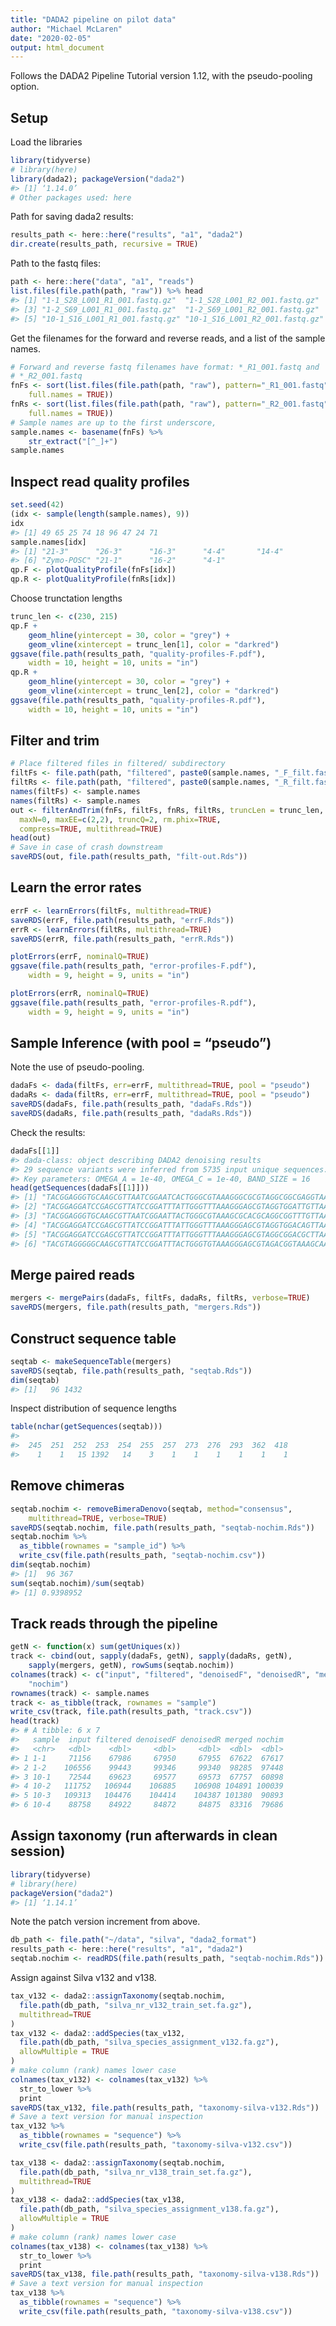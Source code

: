 ```yaml
---
title: "DADA2 pipeline on pilot data"
author: "Michael McLaren"
date: "2020-02-05"
output: html_document
---
```


Follows the DADA2 Pipeline Tutorial version 1.12, with the pseudo-pooling
option.

## Setup

Load the libraries
```r
library(tidyverse)
# library(here)
library(dada2); packageVersion("dada2")
#> [1] ‘1.14.0’
# Other packages used: here
```
Path for saving dada2 results:
```r
results_path <- here::here("results", "a1", "dada2")
dir.create(results_path, recursive = TRUE)
```
Path to the fastq files:
```r
path <- here::here("data", "a1", "reads")
list.files(file.path(path, "raw")) %>% head
#> [1] "1-1_S28_L001_R1_001.fastq.gz"  "1-1_S28_L001_R2_001.fastq.gz" 
#> [3] "1-2_S69_L001_R1_001.fastq.gz"  "1-2_S69_L001_R2_001.fastq.gz" 
#> [5] "10-1_S16_L001_R1_001.fastq.gz" "10-1_S16_L001_R2_001.fastq.gz"
```
Get the filenames for the forward and reverse reads, and a list of the sample
names.
```r
# Forward and reverse fastq filenames have format: *_R1_001.fastq and
# *_R2_001.fastq
fnFs <- sort(list.files(file.path(path, "raw"), pattern="_R1_001.fastq", 
    full.names = TRUE))
fnRs <- sort(list.files(file.path(path, "raw"), pattern="_R2_001.fastq", 
    full.names = TRUE))
# Sample names are up to the first underscore,
sample.names <- basename(fnFs) %>%
    str_extract("[^_]+")
sample.names
```

## Inspect read quality profiles

```r
set.seed(42)
(idx <- sample(length(sample.names), 9))
idx
#> [1] 49 65 25 74 18 96 47 24 71
sample.names[idx]
#> [1] "21-3"      "26-3"      "16-3"      "4-4"       "14-4"     
#> [6] "Zymo-POSC" "21-1"      "16-2"      "4-1"      
qp.F <- plotQualityProfile(fnFs[idx])
qp.R <- plotQualityProfile(fnRs[idx])
```

Choose trunctation lengths
```r
trunc_len <- c(230, 215)
qp.F +
    geom_hline(yintercept = 30, color = "grey") +
    geom_vline(xintercept = trunc_len[1], color = "darkred")
ggsave(file.path(results_path, "quality-profiles-F.pdf"),
    width = 10, height = 10, units = "in")
qp.R +
    geom_hline(yintercept = 30, color = "grey") +
    geom_vline(xintercept = trunc_len[2], color = "darkred")
ggsave(file.path(results_path, "quality-profiles-R.pdf"),
    width = 10, height = 10, units = "in")
```

## Filter and trim

```r
# Place filtered files in filtered/ subdirectory
filtFs <- file.path(path, "filtered", paste0(sample.names, "_F_filt.fastq.gz"))
filtRs <- file.path(path, "filtered", paste0(sample.names, "_R_filt.fastq.gz"))
names(filtFs) <- sample.names
names(filtRs) <- sample.names
out <- filterAndTrim(fnFs, filtFs, fnRs, filtRs, truncLen = trunc_len, 
  maxN=0, maxEE=c(2,2), truncQ=2, rm.phix=TRUE, 
  compress=TRUE, multithread=TRUE)
head(out)
# Save in case of crash downstream
saveRDS(out, file.path(results_path, "filt-out.Rds"))
```

## Learn the error rates

```r
errF <- learnErrors(filtFs, multithread=TRUE)
saveRDS(errF, file.path(results_path, "errF.Rds"))
errR <- learnErrors(filtRs, multithread=TRUE)
saveRDS(errR, file.path(results_path, "errR.Rds"))

plotErrors(errF, nominalQ=TRUE)
ggsave(file.path(results_path, "error-profiles-F.pdf"),
    width = 9, height = 9, units = "in")

plotErrors(errR, nominalQ=TRUE)
ggsave(file.path(results_path, "error-profiles-R.pdf"),
    width = 9, height = 9, units = "in")
```

## Sample Inference (with pool = "pseudo")

Note the use of pseudo-pooling.

```r
dadaFs <- dada(filtFs, err=errF, multithread=TRUE, pool = "pseudo")
dadaRs <- dada(filtRs, err=errF, multithread=TRUE, pool = "pseudo")
saveRDS(dadaFs, file.path(results_path, "dadaFs.Rds"))
saveRDS(dadaRs, file.path(results_path, "dadaRs.Rds"))
```
Check the results:
```r
dadaFs[[1]]
#> dada-class: object describing DADA2 denoising results
#> 29 sequence variants were inferred from 5735 input unique sequences.
#> Key parameters: OMEGA_A = 1e-40, OMEGA_C = 1e-40, BAND_SIZE = 16
head(getSequences(dadaFs[[1]]))
#> [1] "TACGGAGGGTGCAAGCGTTAATCGGAATCACTGGGCGTAAAGGGCGCGTAGGCGGCGAGGTAAGTCAGATGTGAAATCCCCGGGCTCAACCTGGGAATGGCATTTGATACTGCTTTGCTAGAGTCTGGTAGAGGGGGGTGGAATTCCAGGTGTAGCGGTGAAATGCGTAGAGATCTGGAGGAACACCAGTGGCGAAGGCGACCCCCTGGGCCAAGACTGACGCTGAGGTG"
#> [2] "TACGGAGGATCCGAGCGTTATCCGGATTTATTGGGTTTAAAGGGAGCGTAGGTGGATTGTTAAGTCAGTTGTGAAAGTTTGCGGCTCAACCGTAAAATTGCAGTTGAAACTGGCAGTCTTGAGTACAGTAGAGGTGGGCGGAATTCGTGGTGTAGCGGTGAAATGCTTAGATATCACGAAGAACTCCGATTGCGAAGGCAGCTCACTAGACTGTTACTGACACTGATGCT"
#> [3] "TACGGAGGGTGCAAGCGTTAATCGGAATTACTGGGCGTAAAGCGCACGCAGGCGGTTTGTTAAGTCAGATGTGAAATCCCCGGGCTCAACCTGGGAACTGCATCTGATACTGGCAAGCTTGAGTCTCGTAGAGGGGGGTAGAATTCCAGGTGTAGCGGTGAAATGCGTAGAGATCTGGAGGAATACCGGTGGCGAAGGCGGCCCCCTGGACGAAGACTGACGCTCAGGTG"
#> [4] "TACGGAGGATCCGAGCGTTATCCGGATTTATTGGGTTTAAAGGGAGCGTAGGTGGACAGTTAAGTCAGTTGTGAAAGTTTGCGGCTCAACCGTAAAATTGCAGTTGATACTGGCTGTCTTGAGTACAGTAGAGGTGGGCGGAATTCGTGGTGTAGCGGTGAAATGCTTAGATATCACGAAGAACTCCGATTGCGAAGGCAGCTCACTGGACTGCAACTGACACTGATGCT"
#> [5] "TACGGAGGATCCGAGCGTTATCCGGATTTATTGGGTTTAAAGGGAGCGTAGGCGGACGCTTAAGTCAGTTGTGAAAGTTTGCGGCTCAACCGTAAAATTGCAGTTGATACTGGGTGTCTTGAGTACAGTAGAGGCAGGCGGAATTCGTGGTGTAGCGGTGAAATGCTTAGATATCACGAAGAACTCCGATTGCGAAGGCAGCTTGCTGGACTGTAACTGACGCTGATGCT"
#> [6] "TACGTAGGGGGCAAGCGTTATCCGGATTTACTGGGTGTAAAGGGAGCGTAGACGGTAAAGCAAGTCTGAAGTGAAAGCCCGCGGCTCAACTGCGGGACTGCTTTGGAAACTGTTTAACTGGAGTGTCGGAGAGGTAAGTGGAATTCCTAGTGTAGCGGTGAAATGCGTAGATATTAGGAGGAACACCAGTGGCGAAGGCGACTTACTGGACGATAACTGACGTTGAGGCT"
```

## Merge paired reads

```r
mergers <- mergePairs(dadaFs, filtFs, dadaRs, filtRs, verbose=TRUE)
saveRDS(mergers, file.path(results_path, "mergers.Rds"))
```

## Construct sequence table

```r
seqtab <- makeSequenceTable(mergers)
saveRDS(seqtab, file.path(results_path, "seqtab.Rds"))
dim(seqtab)
#> [1]   96 1432
```

Inspect distribution of sequence lengths
```r
table(nchar(getSequences(seqtab)))
#> 
#>  245  251  252  253  254  255  257  273  276  293  362  418 
#>    1    1   15 1392   14    3    1    1    1    1    1    1 
```

## Remove chimeras

```r
seqtab.nochim <- removeBimeraDenovo(seqtab, method="consensus",
    multithread=TRUE, verbose=TRUE)
saveRDS(seqtab.nochim, file.path(results_path, "seqtab-nochim.Rds"))
seqtab.nochim %>%
  as_tibble(rownames = "sample_id") %>%
  write_csv(file.path(results_path, "seqtab-nochim.csv"))
dim(seqtab.nochim)
#> [1]  96 367
sum(seqtab.nochim)/sum(seqtab)
#> [1] 0.9398952
```

## Track reads through the pipeline

```r
getN <- function(x) sum(getUniques(x))
track <- cbind(out, sapply(dadaFs, getN), sapply(dadaRs, getN), 
    sapply(mergers, getN), rowSums(seqtab.nochim))
colnames(track) <- c("input", "filtered", "denoisedF", "denoisedR", "merged",
    "nochim")
rownames(track) <- sample.names
track <- as_tibble(track, rownames = "sample")
write_csv(track, file.path(results_path, "track.csv"))
head(track)
#> # A tibble: 6 x 7
#>   sample  input filtered denoisedF denoisedR merged nochim
#>   <chr>   <dbl>    <dbl>     <dbl>     <dbl>  <dbl>  <dbl>
#> 1 1-1     71156    67986     67950     67955  67622  67617
#> 2 1-2    106556    99443     99346     99340  98285  97448
#> 3 10-1    72544    69623     69577     69573  67757  60898
#> 4 10-2   111752   106944    106885    106908 104891 100039
#> 5 10-3   109313   104476    104414    104387 101380  90893
#> 6 10-4    88758    84922     84872     84875  83316  79686
```

## Assign taxonomy (run afterwards in clean session)

```r
library(tidyverse)
# library(here)
packageVersion("dada2")
#> [1] ‘1.14.1’
```
Note the patch version increment from above.

```r
db_path <- file.path("~/data", "silva", "dada2_format")
results_path <- here::here("results", "a1", "dada2")
seqtab.nochim <- readRDS(file.path(results_path, "seqtab-nochim.Rds"))
```

Assign against Silva v132 and v138.

```r
tax_v132 <- dada2::assignTaxonomy(seqtab.nochim,
  file.path(db_path, "silva_nr_v132_train_set.fa.gz"),
  multithread=TRUE
)
tax_v132 <- dada2::addSpecies(tax_v132, 
  file.path(db_path, "silva_species_assignment_v132.fa.gz"),
  allowMultiple = TRUE
)
# make column (rank) names lower case
colnames(tax_v132) <- colnames(tax_v132) %>%
  str_to_lower %>%
  print
saveRDS(tax_v132, file.path(results_path, "taxonomy-silva-v132.Rds"))
# Save a text version for manual inspection
tax_v132 %>%
  as_tibble(rownames = "sequence") %>%
  write_csv(file.path(results_path, "taxonomy-silva-v132.csv"))
```

```r
tax_v138 <- dada2::assignTaxonomy(seqtab.nochim,
  file.path(db_path, "silva_nr_v138_train_set.fa.gz"),
  multithread=TRUE
)
tax_v138 <- dada2::addSpecies(tax_v138, 
  file.path(db_path, "silva_species_assignment_v138.fa.gz"),
  allowMultiple = TRUE
)
# make column (rank) names lower case
colnames(tax_v138) <- colnames(tax_v138) %>%
  str_to_lower %>%
  print
saveRDS(tax_v138, file.path(results_path, "taxonomy-silva-v138.Rds"))
# Save a text version for manual inspection
tax_v138 %>%
  as_tibble(rownames = "sequence") %>%
  write_csv(file.path(results_path, "taxonomy-silva-v138.csv"))
```

